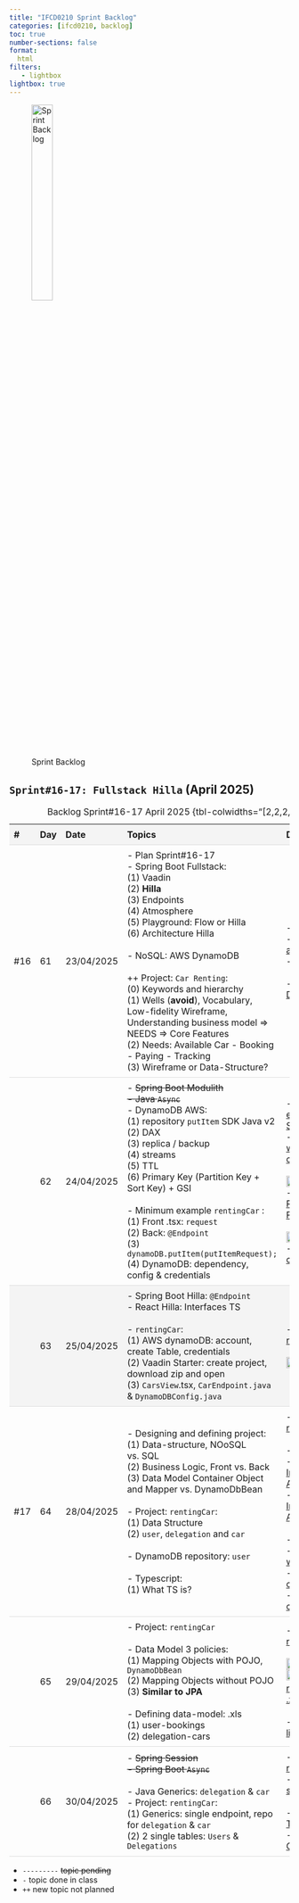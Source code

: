```yaml
---
title: "IFCD0210 Sprint Backlog"
categories: [ifcd0210, backlog]
toc: true
number-sections: false
format:
  html
filters:
   - lightbox
lightbox: true
---
```


<style>

.heatMap th { background:  #f4f4f4;}
tr:nth-child(3) {background-color: #f4f4f4;}
th, td {
  padding: 8px;
  text-align: left;
  border-bottom: 1px solid #ddd;
}

tr:hover {background-color:  #f4f4f4;}

</style>

![Sprint Backlog](/images/home/backlog.jpg){width="30%"}

<div class="heatMap">

::: {.column-page-right}


##  ``Sprint#16-17: Fullstack Hilla`` (April 2025)

| # | Day | Date | Topics |  Details Topics |
| -- | -- | -- | -- | -- |
| #16 | 61 | 23/04/2025 |  - Plan Sprint#16-17 </br>  - Spring Boot Fullstack: </br>  (1) Vaadin </br>  (2) **Hilla**   </br>  (3) Endpoints  </br>  (4) Atmosphere  </br> (5) Playground: Flow or Hilla </br> (6) Architecture Hilla </br></br> - NoSQL: AWS DynamoDB   </br> </br> ++ Project: `Car Renting`: </br> (0) Keywords and hierarchy </br> (1) Wells (**avoid**), Vocabulary, Low-fidelity Wireframe, Understanding business model => NEEDS => Core Features </br> (2) Needs: Available Car - Booking - Paying - Tracking </br> (3) Wireframe or Data-Structure? |  - [Vaadin](https://vaadin.com/){.external target='_blank'}  </br>  - [Vaadin: create app](https://start.vaadin.com/app){.external target='_blank'}  <br> - [Vaadin doc](https://vaadin.com/docs/latest/getting-started){.external target='_blank'}  </br> </br>  - [Spring Boot: Data & DB](/springboot/boot-concepts-data.qmd){.external target='_blank'}   |
| | 62 | 24/04/2025 | - <s>Spring Boot Modulith </br>  - Java `Async` </s></br>  - DynamoDB AWS: </br> (1)  repository `putItem` SDK Java v2 </br> (2)  DAX   </br> (3) replica / backup  </br> (4)  streams  </br> (5)  TTL  </br> (6) Primary Key (Partition Key + Sort Key) + GSI </br> </br>  - Minimum example `rentingCar` : </br> (1) Front .tsx: `request` </br>  (2) Back: `@Endpoint` </br>  (3) `dynamoDB.putItem(putItemRequest);` </br> (4) DynamoDB: dependency, config & credentials| - [DynamoDB examples using SDK for Java 2.x](https://docs.aws.amazon.com/sdk-for-java/latest/developer-guide/java_dynamodb_code_examples.html){.external target='_blank'}  </br>  - [Use PutItem with an AWS SDK or CLI](https://docs.aws.amazon.com/amazondynamodb/latest/developerguide/example_dynamodb_PutItem_section.html){.external target='_blank'}  </br> </br>  ![](/images/springboot/nosql_employee.png){.lightbox width=80% fig-align="center"}  </br> - [Choosing the Right DynamoDB Partition Key](https://aws.amazon.com/blogs/database/choosing-the-right-dynamodb-partition-key/){.external target='_blank'}  </br> </br> ![](/images/ifcd0210-25/dynamodb-students.png){.lightbox width=80% fig-align="center"} </br> - [rentingCar code](https://gist.github.com/AlbertProfe/62d46b6ab2b1de5afbd60c518f9d3f15){.external target='_blank'}|
| | 63 | 25/04/2025 | - Spring Boot Hilla: `@Endpoint` </br>   - React Hilla: Interfaces TS </br></br>  - `rentingCar`: </br>  (1) AWS dynamoDB: account, create Table, credentials </br>  (2) Vaadin Starter: create project, download zip and open </br>  (3) `CarsView`.tsx, `CarEndpoint.java` & `DynamoDBConfig.java` | - [rentingCar: repo](https://github.com/AlbertProfe/rentingCar){.external target='_blank'} </br> </br>   ![](/images/ifcd0210-25/rentingCar-dynamodb.png){.lightbox width=80% fig-align="center"} |
| #17 | 64 | 28/04/2025 | - Designing and defining project: </br>(1) Data-structure, NOoSQL vs. SQL </br>  (2) Business Logic, Front vs. Back </br>   (3) Data Model Container Object and Mapper vs. DynamoDbBean  </br> </br>   - Project: `rentingCar`: </br> (1) Data Structure  </br>  (2) `user`, `delegation` and `car`  </br></br>  - DynamoDB repository: `user` </br> </br> - Typescript: </br> (1) What TS is? |  - [rentingCar: repo](https://github.com/AlbertProfe/rentingCar){.external target='_blank'} </br> </br> - [Hila Interface](https://github.com/AlbertProfe/rentingCar/blob/master/docs/core-concepts/hilla-interface.md){.external target='_blank'} </br> - [DynamoDB Integration Approaches 1](){.external target='_blank'}  </br> - [DynamoDB Integration Approaches 2](https://github.com/AlbertProfe/rentingCar/blob/master/docs/core-concepts/3-policies-interacting-dynamodb-2.md){.external target='_blank'} </br> </br> - [TypeScript](https://www.typescriptlang.org/){.external target='_blank'} </br>  - [typescript: w3school](https://www.w3schools.com/typescript/typescript_simple_types.php){.external target='_blank'} </br> - [typescript: cheatsheet](https://www.typescriptlang.org/cheatsheets/){.external target='_blank'} </br>  - [typescript: cheatsheet](https://devhints.io/typescript){.external target='_blank'}  |
| | 65 | 29/04/2025 | - Project: `rentingCar` </br> </br> - Data Model 3 policies: </br>  (1) Mapping Objects with POJO, `DynamoDbBean`   </br>  (2)  Mapping Objects without POJO   </br>  (3) **Similar to JPA** </br></br>  - Defining data-model: .xls  </br>  (1) user-bookings  </br>  (2)  delegation-cars |  - [rentingCar: repo](https://github.com/AlbertProfe/rentingCar){.external target='_blank'} </br> </br> ![](/images/ifcd0210-25/rentingCar-dynamodb-v1.png){.lightbox width=80% fig-align="center"} </br> ![](/images/ifcd0210-25/rentingCar-decisions.jpg){.lightbox width=80% fig-align="center"} - [rentingCar_nosql: .xls](https://docs.google.com/spreadsheets/d/1jCKONiQ8_KUPSXzlYQ5GwEaLhJo2aV9jCOtgarWg3Tc/edit?usp=sharing){.external target='_blank'} </br> </br>  - [JPA Entity lifecycle](https://blog.payrollschedule.net/){.external target='_blank'} |
| | 66 | 30/04/2025 | - <s>Spring Session </br>  - Spring Boot `Async` </s></br>  </br>  - Java Generics: `delegation` & `car` </br> - Project: `rentingCar`: </br>  (1)  Generics: single endpoint, repo for `delegation` & `car` </br>  (2) 2 single tables: `Users` & `Delegations`   |  - [rentingCar: repo](https://github.com/AlbertProfe/rentingCar){.external target='_blank'} </br>  - [rentingCar: 2-single-tables](https://github.com/AlbertProfe/rentingCar/blob/master/docs/4-Hilla-rentingCar-v1.md){.external target='_blank'} </br> </br> - [oracle: Generic Types](https://docs.oracle.com/javase/tutorial/java/generics/types.html){.external target='_blank'}  </br> - [rentingCar: Generic Types](https://github.com/AlbertProfe/rentingCar/blob/master/docs/core-concepts/Generics-Summary.md){.external target='_blank'}|
: Backlog Sprint#16-17 April 2025 {tbl-colwidths="[2,2,2,55,39]"}
:::

</div>

::: {.callout-note}
- `---------` <s>topic pending</s>
- `-` topic done in class
- `++` new topic not planned
:::


